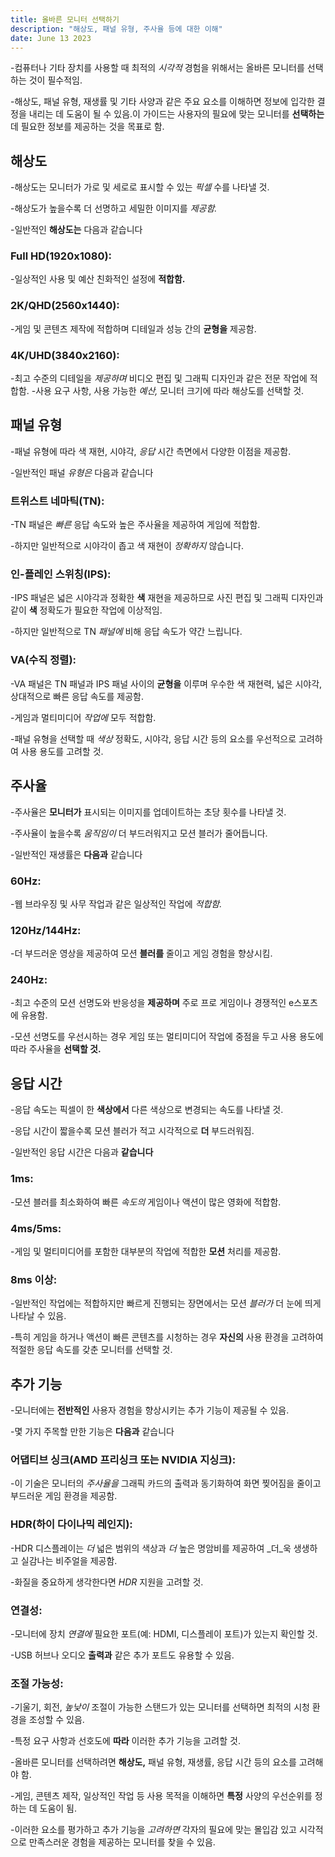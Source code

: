 ```yaml
---
title: 올바른 모니터 선택하기
description: "해상도, 패널 유형, 주사율 등에 대한 이해"
date: June 13 2023
---
```


-컴퓨터나 기타 장치를 사용할 때 최적의 _시각적_ 경험을 위해서는 올바른 모니터를 선택하는 것이 필수적임. 


-해상도, 패널 유형, 재생률 및 기타 사양과 같은 주요 요소를 이해하면 정보에 입각한 결정을 내리는 데 도움이 될 수 있음.이 가이드는 사용자의 필요에 맞는 모니터를 **선택하는** 데 필요한 정보를 제공하는 것을 목표로 함.

## 해상도
-해상도는 모니터가 가로 및 세로로 표시할 수 있는 _픽셀_ 수를 나타낼 것. 


-해상도가 높을수록 더 선명하고 세밀한 이미지를 _제공함._ 

-일반적인 **해상도는** 다음과 같습니다

### Full HD(1920x1080): 
-일상적인 사용 및 예산 친화적인 설정에 **적합함.**
### 2K/QHD(2560x1440): 
-게임 및 콘텐츠 제작에 적합하며 디테일과 성능 간의 **균형을** 제공함.
### 4K/UHD(3840x2160): 
-최고 수준의 디테일을 _제공하며_ 비디오 편집 및 그래픽 디자인과 같은 전문 작업에 적합함.
-사용 요구 사항, 사용 가능한 _예산,_ 모니터 크기에 따라 해상도를 선택할 것.

## 패널 유형
-패널 유형에 따라 색 재현, 시야각, _응답_ 시간 측면에서 다양한 이점을 제공함. 


-일반적인 패널 _유형은_ 다음과 같습니다

### 트위스트 네마틱(TN): 
-TN 패널은 _빠른_ 응답 속도와 높은 주사율을 제공하여 게임에 적합함. 


-하지만 일반적으로 시야각이 좁고 색 재현이 _정확하지_ 않습니다.

### 인-플레인 스위칭(IPS): 
-IPS 패널은 넓은 시야각과 정확한 **색** 재현을 제공하므로 사진 편집 및 그래픽 디자인과 같이 **색** 정확도가 필요한 작업에 이상적임. 


-하지만 일반적으로 TN _패널에_ 비해 응답 속도가 약간 느립니다.

### VA(수직 정렬): 
-VA 패널은 TN 패널과 IPS 패널 사이의 **균형을** 이루며 우수한 색 재현력, 넓은 시야각, 상대적으로 빠른 응답 속도를 제공함. 


-게임과 멀티미디어 _작업에_ 모두 적합함.

-패널 유형을 선택할 때 _색상_ 정확도, 시야각, 응답 시간 등의 요소를 우선적으로 고려하여 사용 용도를 고려할 것.

## 주사율
-주사율은 **모니터가** 표시되는 이미지를 업데이트하는 초당 횟수를 나타낼 것. 


-주사율이 높을수록 _움직임이_ 더 부드러워지고 모션 블러가 줄어듭니다. 


-일반적인 재생률은 **다음과** 같습니다

### 60Hz: 
-웹 브라우징 및 사무 작업과 같은 일상적인 작업에 _적합함._

### 120Hz/144Hz: 
-더 부드러운 영상을 제공하여 모션 **블러를** 줄이고 게임 경험을 향상시킴.

### 240Hz: 
-최고 수준의 모션 선명도와 반응성을 **제공하며** 주로 프로 게임이나 경쟁적인 e스포츠에 유용함.

-모션 선명도를 우선시하는 경우 게임 또는 멀티미디어 작업에 중점을 두고 사용 용도에 따라 주사율을 **선택할 것.**

## 응답 시간
-응답 속도는 픽셀이 한 **색상에서** 다른 색상으로 변경되는 속도를 나타낼 것. 


-응답 시간이 짧을수록 모션 블러가 적고 시각적으로 **더** 부드러워짐. 


-일반적인 응답 시간은 다음과 **같습니다**

### 1ms: 
-모션 블러를 최소화하여 빠른 _속도의_ 게임이나 액션이 많은 영화에 적합함.

### 4ms/5ms: 
-게임 및 멀티미디어를 포함한 대부분의 작업에 적합한 **모션** 처리를 제공함.

### 8ms 이상: 
-일반적인 작업에는 적합하지만 빠르게 진행되는 장면에서는 모션 _블러가_ 더 눈에 띄게 나타날 수 있음.

-특히 게임을 하거나 액션이 빠른 콘텐츠를 시청하는 경우 **자신의** 사용 환경을 고려하여 적절한 응답 속도를 갖춘 모니터를 선택할 것.

## 추가 기능
-모니터에는 **전반적인** 사용자 경험을 향상시키는 추가 기능이 제공될 수 있음. 


-몇 가지 주목할 만한 기능은 **다음과** 같습니다

### 어댑티브 싱크(AMD 프리싱크 또는 NVIDIA 지싱크): 
-이 기술은 모니터의 _주사율을_ 그래픽 카드의 출력과 동기화하여 화면 찢어짐을 줄이고 부드러운 게임 환경을 제공함.

### HDR(하이 다이나믹 레인지): 
-HDR 디스플레이는 _더_ 넓은 범위의 색상과 _더_ 높은 명암비를 제공하여 _더_욱 생생하고 실감나는 비주얼을 제공함. 


-화질을 중요하게 생각한다면 _HDR_ 지원을 고려할 것.

### 연결성: 
-모니터에 장치 _연결에_ 필요한 포트(예: HDMI, 디스플레이 포트)가 있는지 확인할 것. 


-USB 허브나 오디오 **출력과** 같은 추가 포트도 유용할 수 있음.

### 조절 가능성: 
-기울기, 회전, _높낮이_ 조절이 가능한 스탠드가 있는 모니터를 선택하면 최적의 시청 환경을 조성할 수 있음.

-특정 요구 사항과 선호도에 **따라** 이러한 추가 기능을 고려할 것.

-올바른 모니터를 선택하려면 **해상도,** 패널 유형, 재생률, 응답 시간 등의 요소를 고려해야 함. 


-게임, 콘텐츠 제작, 일상적인 작업 등 사용 목적을 이해하면 **특정** 사양의 우선순위를 정하는 데 도움이 됨. 


-이러한 요소를 평가하고 추가 기능을 _고려하면_ 각자의 필요에 맞는 몰입감 있고 시각적으로 만족스러운 경험을 제공하는 모니터를 찾을 수 있음.